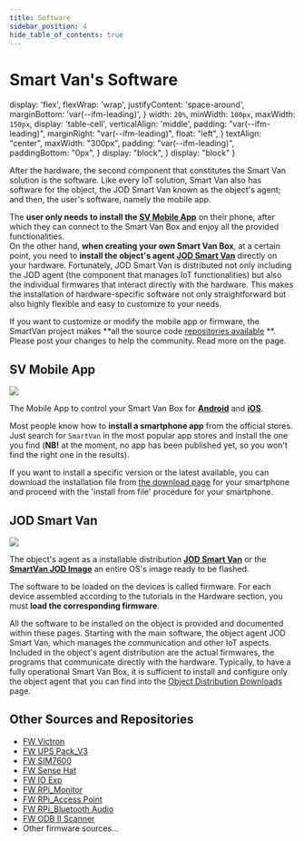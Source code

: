```yaml
---
title: Software
sidebar_position: 4
hide_table_of_contents: true
---
```


# Smart Van's Software


  display: 'flex',
  flexWrap: 'wrap',
  justifyContent: 'space-around',
  marginBottom: 'var(--ifm-leading)',
}
  width: `20%`,
  minWidth: `100px`,
  maxWidth: `150px`,
  display: 'table-cell',
  verticalAlign: 'middle',
  padding: "var(--ifm-leading)",
  marginRight: "var(--ifm-leading)",
  float: "left",
}
  textAlign: "center",
  maxWidth: "300px",
  padding: "var(--ifm-leading)",
  paddingBottom: "0px",
}
  display: "block",
}
  display: "block"
}

After the hardware, the second component that constitutes the Smart Van solution
is the software. Like every IoT solution, Smart Van also has software for the
object, the JOD Smart Van known as the object's agent; and then, the user's
software, namely the mobile app.

<ImageClickable
  src="/img/software/smartvan_diagram_for_software_LIGHT.png"
  width="60%"
  alt="SmartVan's Software diagram" />

The **user only needs to install the [SV Mobile App](#sv-mobile-app)** on their phone, after which
they can connect to the Smart Van Box and enjoy all the provided functionalities.<br/>
On the other hand, **when creating your own Smart Van Box**, at a certain point, you
need to **install the object's agent [JOD Smart Van](#jod-smart-van)** directly on your hardware. Fortunately,
JOD Smart Van is distributed not only including the JOD agent (the component
that manages IoT functionalities) but also the individual firmwares that
interact directly with the hardware. This makes the installation of
hardware-specific software not only straightforward but also highly flexible
and easy to customize to your needs.

If you want to customize or modify the mobile app or firmware, the SmartVan
project makes **all the source
code [repositories available](https://github.com/orgs/Smart-Van-2-0/repositories)
**. Please post your changes to help the community. Read more on the <MapCollaborate />
page.


## SV Mobile App

<Card sx={card_style}>
  <img
    style={card_img_style}
    src="/img/logos/software_mobile_app_logo_200.png" />
</Card>

The Mobile App to control your Smart Van Box for **[Android](software/sv_mobile_app/android)**
and **[iOS](/docs/software/sv_mobile_app/ios)**.

Most people know how to **install a smartphone app** from the official stores.
Just search for <code>SmartVan</code> in the most popular app stores and install
the one you find (**NB!** at the moment, no app has been published yet, so you
won't find the right one in the results).

If you want to install a specific version or the latest available, you can
download the installation file from [the download page](/docs/software/sv_mobile_app/downloads) for
your smartphone and proceed with the 'install from file' procedure for your
smartphone.


## JOD Smart Van

<Card sx={card_style}>
  <img
    style={card_img_style}
    src="/img/logos/software_firmware_logo_200.png" />
</Card>

The object's agent as a installable distribution **[JOD Smart Van](/docs/software/jod_smart_van/jod_smart_van)** or
the **[SmartVan JOD Image](/docs/software/jod_smart_van/jod_smart_van_image)** an
entire OS's image ready to be flashed.

The software to be loaded on the devices is called firmware. For each device
assembled according to the tutorials in the Hardware section, you must **load
the corresponding firmware**.

All the software to be installed on the object is provided and documented within
these pages. Starting with the main software, the object agent JOD Smart Van,
which manages the communication and other IoT aspects. Included in the object's
agent distribution are the actual firmwares, the programs that communicate
directly with the hardware. Typically, to have a fully operational Smart Van
Box, it is sufficient to install and configure only the object agent that you
can find into the [Object Distribution Downloads](/docs/software/jod_smart_van/downloads) page.


## Other Sources and Repositories

* [FW Victron](/docs/software/firmware/fw_victron)
* [FW UPS Pack_V3](/docs/software/firmware/fw_upspack_v3)
* [FW SIM7600](/docs/software/firmware/fw_sim7600)
* [FW Sense Hat](/docs/software/firmware/fw_sensehat)
* [FW IO Exp](/docs/software/firmware/fw_ioexp)
* [FW RPi_Monitor](/docs/software/firmware/fw_rpi_monitor)
* [FW RPi_Access Point](/docs/software/firmware/fw_rpi_accesspoint)
* [FW RPi_Bluetooth Audio](/docs/software/firmware/fw_rpi_bt_audio)
* [FW ODB II Scanner](/docs/software/firmware/fw_odbiiscanner)
* Other firmware sources...
